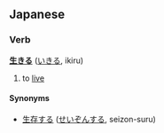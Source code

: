 == Japanese ==
===Verb===
'''[[生]][[きる]]''' ([[いきる]], ikiru)

# to [[live]]

====Synonyms====
* [[生存]]する ([[せいぞん]]する, seizon-suru)